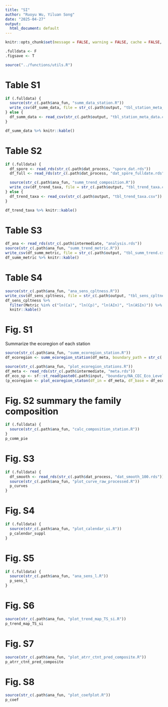 ```yaml
---
title: "SI"
author: "Ruoyu Wu, Yiluan Song"
date: "2025-04-27"
output:
  html_document: default
---
```


```r
knitr::opts_chunk$set(message = FALSE, warning = FALSE, cache = FALSE, progress = FALSE)

.fulldata <- F
.figsave <- T

source("../functions/utils.R")
```

# Table S1
```r
if (.fulldata) {
  source(str_c(.path$ana_fun, "summ_data_station.R"))
  write_csv(df_summ_data, file = str_c(.path$output, "tbl_station_meta_data.csv"))
} else {
  df_summ_data <- read_csv(str_c(.path$output, "tbl_station_meta_data.csv"))
}

df_summ_data %>% knitr::kable()
```

# Table S2
```r
if (.fulldata) {
  df_spore <- read_rds(str_c(.path$dat_process, "spore_dat.rds"))
  df_full <- read_rds(str_c(.path$dat_process, "dat_spore_fulldate.rds"))

  source(str_c(.path$ana_fun, "summ_trend_composition.R"))
  write_csv(df_trend_taxa, file = str_c(.path$output, "tbl_trend_taxa.csv"))
} else {
  df_trend_taxa <- read_csv(str_c(.path$output, "tbl_trend_taxa.csv"))
}

df_trend_taxa %>% knitr::kable()
```

# Table S3
```r
df_ana <- read_rds(str_c(.path$intermediate, "analysis.rds"))
source(str_c(.path$ana_fun, "summ_trend_metric.R"))
write_csv(df_summ_metric, file = str_c(.path$output, "tbl_summ_trend.csv"))
df_summ_metric %>% knitr::kable()
```

# Table S4
```r
source(str_c(.path$ana_fun, "ana_sens_cpltness.R"))
write_csv(df_sens_cpltness, file = str_c(.path$output, "tbl_sens_cpltness.csv"))
df_sens_cpltness %>%
  filter(Metric %in% c("ln(Ca)", "ln(Cp)", "ln(AIn)", "ln(ASIn)")) %>%
  knitr::kable()
```

# Fig. S1

Summarize the ecoregion of each station
```r
source(str_c(.path$ana_fun, "summ_ecoregion_station.R"))
df_ecoregion <- summ_ecoregion_station(df_meta, boundary_path = str_c(.path$input, "boundary"))
```

```r
source(str_c(.path$ana_fun, "plot_ecoregion_stations.R"))
df_meta <- read_rds(str_c(.path$intermediate, "meta.rds"))
df_eco_sp <- sf::st_read(paste0(.path$input, "boundary/NA_CEC_Eco_Level1.shp"))
(p_ecoregion <- plot_ecoregion_staton(df_in = df_meta, df_base = df_eco_sp))
```

# Fig. S2 summary the family composition
```r
if (.fulldata) {
  source(str_c(.path$ana_fun, "calc_composition_station.R"))
}
p_comm_pie
```

# Fig. S3
```r
if (.fulldata) {
  df_smooth <- read_rds(str_c(.path$dat_process, "dat_smooth_100.rds"))
  source(str_c(.path$ana_fun, "plot_curve_raw_processed.R"))
  p_curves
}
```

# Fig. S4
```r
if (.fulldata) {
  source(str_c(.path$ana_fun, "plot_calendar_si.R"))
  p_calendar_suppl
}
```

# Fig. S5
```r
if (.fulldata) {
  source(str_c(.path$ana_fun, "ana_sens_l.R"))
  p_sens_l
}
```

# Fig. S6
```r
source(str_c(.path$ana_fun, "plot_trend_map_TS_si.R"))
p_trend_map_TS_si
```

# Fig. S7
```r
source(str_c(.path$ana_fun, "plot_atrr_ctnt_pred_composite.R"))
p_atrr_ctnt_pred_composite
```

# Fig. S8
```r
source(str_c(.path$ana_fun, "plot_coefplot.R"))
p_coef
```
